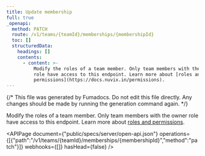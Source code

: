 ```yaml
---
title: Update membership
full: true
_openapi:
  method: PATCH
  route: /v1/teams/{teamId}/memberships/{membershipId}
  toc: []
  structuredData:
    headings: []
    contents:
      - content: >-
          Modify the roles of a team member. Only team members with the owner
          role have access to this endpoint. Learn more about [roles and
          permissions](https://docs.nuvix.in/permissions).
---
```


{/* This file was generated by Fumadocs. Do not edit this file directly. Any changes should be made by running the generation command again. */}

Modify the roles of a team member. Only team members with the owner role have access to this endpoint. Learn more about [roles and permissions](https://docs.nuvix.in/permissions).

<APIPage document={"public/specs/server/open-api.json"} operations={[{"path":"/v1/teams/{teamId}/memberships/{membershipId}","method":"patch"}]} webhooks={[]} hasHead={false} />